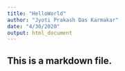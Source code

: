 ---
title: "HelloWorld"
author: "Jyoti Prakash Das Karmakar"
date: "4/30/2020"
output: html_document
---
## This is a markdown file.